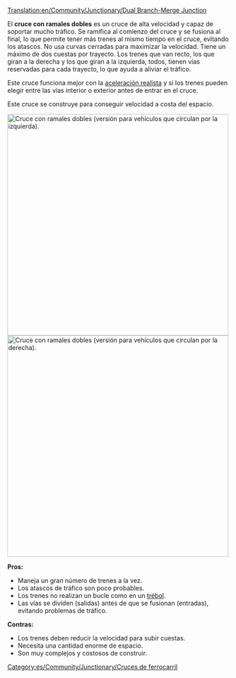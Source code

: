 [[Translation:en/Community/Junctionary/Dual Branch-Merge Junction]]

{{es/Community/Junctionary/Menú de Cruces}}
El '''cruce con ramales dobles''' es un cruce de alta velocidad y capaz de soportar mucho tráfico.
Se ramifica al comienzo del cruce y se fusiona al final, lo que permite tener más trenes al mismo tiempo en el cruce, evitando los atascos. 
No usa curvas cerradas para maximizar la velocidad.
Tiene un máximo de dos cuestas por trayecto. 
Los trenes que van recto, los que giran a la derecha y los que giran a la izquierda, todos, tienen vías reservadas para cada trayecto, lo que ayuda a aliviar el tráfico.

Este cruce funciona mejor con la [[es/Archive/Manual/Settings/Aceleración realista|aceleración realista]] y si los trenes pueden elegir entre las vías interior o exterior antes de entrar en el cruce.

Este cruce se construye para conseguir velocidad a costa del espacio.

[[File:en/Community/Junctionary/DuelBranchMerge.png|thumb|center|500px|Cruce con ramales dobles (versión para vehículos que circulan por la izquierda).]]
[[File:en/Community/Junctionary/DuelBranchMerge RightSide.png|thumb|center|500px|Cruce con ramales dobles (versión para vehículos que circulan por la derecha).]]

'''Pros:'''
*Maneja un gran número de trenes a la vez.
*Los atascos de tráfico son poco probables.
*Los trenes no realizan un bucle como en un [[es/Community/Junctionary/Cruce de trébol|trébol]].
*Las vías se dividen (salidas) antes de que se fusionan (entradas), evitando problemas de tráfico.

'''Contras:'''
*Los trenes deben reducir la velocidad para subir cuestas.
*Necesita una cantidad enorme de espacio.
*Son muy complejos y costosos de construir.

[[Category:es/Community/Junctionary/Cruces de ferrocarril]]